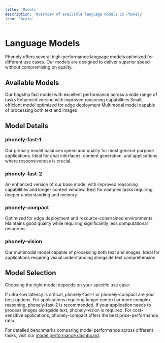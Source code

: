 ```yaml
---
title: 'Models'
description: 'Overview of available language models in Phonely'
icon: 'brain'
---
```


# Language Models

Phonely offers several high-performance language models optimized for different use cases. Our models are designed to deliver superior speed without compromising on quality.

## Available Models

<CardGroup cols={2}>
  <Card title="phonely-fast-1" icon="bolt" href="#phonely-fast-1">
    Our flagship fast model with excellent performance across a wide range of tasks
  </Card>
  <Card title="phonely-fast-2" icon="bolt-lightning" href="#phonely-fast-2">
    Enhanced version with improved reasoning capabilities
  </Card>
  <Card title="phonely-compact" icon="microchip" href="#phonely-compact">
    Small, efficient model optimized for edge deployment
  </Card>
  <Card title="phonely-vision" icon="eye" href="#phonely-vision">
    Multimodal model capable of processing both text and images
  </Card>
</CardGroup>

## Model Details

### phonely-fast-1

<Attributes>
  <Attribute name="Context Length" value="16K tokens" />
  <Attribute name="Training Data" value="Up to December 2023" />
  <Attribute name="Strengths" value="General purpose, low latency, high throughput" />
  <Attribute name="Pricing" value="$0.50 per million tokens" />
</Attributes>

Our primary model balances speed and quality for most general-purpose applications. Ideal for chat interfaces, content generation, and applications where responsiveness is crucial.

### phonely-fast-2

<Attributes>
  <Attribute name="Context Length" value="32K tokens" />
  <Attribute name="Training Data" value="Up to March 2024" />
  <Attribute name="Strengths" value="Advanced reasoning, code generation, longer context" />
  <Attribute name="Pricing" value="$0.80 per million tokens" />
</Attributes>

An enhanced version of our base model with improved reasoning capabilities and longer context window. Best for complex tasks requiring deeper understanding and memory.

### phonely-compact

<Attributes>
  <Attribute name="Context Length" value="8K tokens" />
  <Attribute name="Training Data" value="Up to December 2023" />
  <Attribute name="Strengths" value="Lightweight, edge deployment, low resource usage" />
  <Attribute name="Pricing" value="$0.25 per million tokens" />
</Attributes>

Optimized for edge deployment and resource-constrained environments. Maintains good quality while requiring significantly less computational resources.

### phonely-vision

<Attributes>
  <Attribute name="Context Length" value="16K tokens + 16 images" />
  <Attribute name="Training Data" value="Up to March 2024" />
  <Attribute name="Strengths" value="Image understanding, multimodal reasoning" />
  <Attribute name="Pricing" value="$1.20 per million tokens + $0.02 per image" />
</Attributes>

Our multimodal model capable of processing both text and images. Ideal for applications requiring visual understanding alongside text comprehension.

## Model Selection

Choosing the right model depends on your specific use case:

<Steps>
  <Step title="Consider your latency requirements">
    If ultra-low latency is critical, phonely-fast-1 or phonely-compact are your best options.
  </Step>
  <Step title="Evaluate context needs">
    For applications requiring longer context or more complex reasoning, phonely-fast-2 is recommended.
  </Step>
  <Step title="Check for multimodal requirements">
    If your application needs to process images alongside text, phonely-vision is required.
  </Step>
  <Step title="Balance cost and performance">
    For cost-sensitive applications, phonely-compact offers the best price-performance ratio.
  </Step>
</Steps>

For detailed benchmarks comparing model performance across different tasks, visit our [model performance dashboard](https://dashboard.phonely.ai/benchmarks). 
